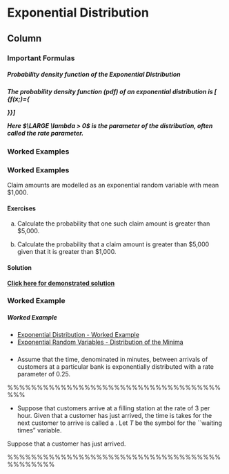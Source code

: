Exponential Distribution {data-navmenu="Continuous Distributions"}
=====================================

Column {.tabset}
-------------------------------------------------





### Important Formulas

<h5>Probability density function of the Exponential Distribution<h5>

\noindent The probability density function (pdf) of an exponential distribution is
\[ \LARGE {\displaystyle f(x;\lambda )={\begin{cases}\lambda e^{-\lambda x}&x\geq 0,\\0&x<0.\end{cases}}}\]

Here $\LARGE \lambda  > 0$ is the parameter of the distribution, often called the rate parameter.

### Worked Examples

<h3> Worked Examples</h3>

Claim amounts are modelled as an exponential random variable with mean \$1,000.

<h4> Exercises </h4>

a. Calculate the probability that one such claim amount is greater than \$5,000.

b. Calculate the probability that a claim amount is greater than \$5,000 given that
it is greater than \$1,000. 

<h4> Solution</h4>

<strong><a href="https://youtu.be/ivnbqNPv_WQ">Click here for demonstrated solution</a></strong>


### Worked Example

<h5> Worked Example </h5>


* <a href="https://youtu.be/ivnbqNPv_WQ/">	Exponential Distribution - Worked Example	</a>	
* <a href="https://youtu.be/HbKGfxMsX5U/">	Exponential Random Variables   - Distribution of the Minima	</a>	

###  
\section*{Exponential Distribution: Review Questions}
\begin{enumerate}
* 
An average of five calls per hour are received by a machine repair department. 
Beginning the observation at any point in time, what is the probability that the first call for service will arrive within five minutes?

*  Jobs are sent to a printer at an average of 5 jobs per hour. 
\begin{enumerate}[(a)]
	*  What is the expected time between jobs? 
	*  What is the probability that the next job is sent within 6 minutes after the previous job?
\end{enumerate}

*  
Assume that the time, denominated in minutes, between arrivals of customers at a particular bank is exponentially distributed with a rate parameter of 0.25. 

\begin{enumerate}[(a)]
    *  What is the mean duration between arrivals?
	* 
	Find the probability that the time between arrivals is greater than 5 minutes.
	* ]
	Find the probability that the time between arrivals will be less than 2 minute.
\end{enumerate}

%%%%%%%%%%%%%%%%%%%%%%%%%%%%%%%%%%%%%%%

*  Suppose that customers arrive at a filling station at the rate of 3 per hour. Given that a customer has just arrived, the time is takes for the next customer to arrive is called a \textbf{waiting time}. Let $T$ be the symbol for the ``waiting times" variable. 


Suppose that a customer has just arrived.
\begin{enumerate}[(a)] *  What is the expected waiting time between customer arrivals? 
\subitem Compute $E(T)$
*  What is the variance of waiting times? \subitem Compute $\mbox{Var}(T)$.
	*  What is the probability that the next customer will arrive within the next fifteen minutes?
	*  What is the probability that no customers arrive in the next half hour?
\end{enumerate}

%%%%%%%%%%%%%%%%%%%%%%%%%%%%%%%%%%%%%%%%%%%%
